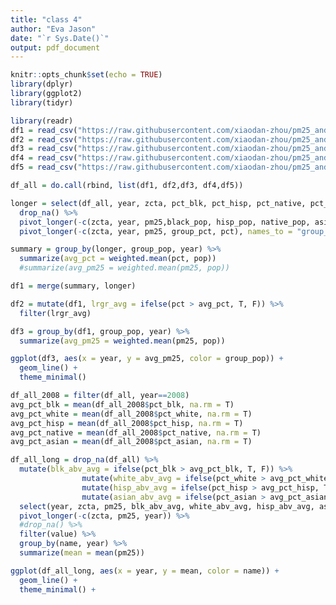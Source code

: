```yaml
---
title: "class 4"
author: "Eva Jason"
date: "`r Sys.Date()`"
output: pdf_document
---
```


```r
knitr::opts_chunk$set(echo = TRUE)
library(dplyr)
library(ggplot2)
library(tidyr)
```


```r
library(readr)
df1 = read_csv("https://raw.githubusercontent.com/xiaodan-zhou/pm25_and_disparity/refs/heads/main/data/data_part1.csv")
df2 = read_csv("https://raw.githubusercontent.com/xiaodan-zhou/pm25_and_disparity/refs/heads/main/data/data_part2.csv")
df3 = read_csv("https://raw.githubusercontent.com/xiaodan-zhou/pm25_and_disparity/refs/heads/main/data/data_part3.csv")
df4 = read_csv("https://raw.githubusercontent.com/xiaodan-zhou/pm25_and_disparity/refs/heads/main/data/data_part4.csv")
df5 = read_csv("https://raw.githubusercontent.com/xiaodan-zhou/pm25_and_disparity/refs/heads/main/data/data_part5.csv")

df_all = do.call(rbind, list(df1, df2,df3, df4,df5))
```

```r
longer = select(df_all, year, zcta, pct_blk, pct_hisp, pct_native, pct_asian, pct_white, black_pop, hisp_pop, native_pop, asian_pop, white_pop, pm25) %>%
  drop_na() %>%
  pivot_longer(-c(zcta, year, pm25,black_pop, hisp_pop, native_pop, asian_pop, white_pop), names_to = "group_pct", values_to = "pct") %>%
  pivot_longer(-c(zcta, year, pm25, group_pct, pct), names_to = "group_pop", values_to = "pop") 
```

```r
summary = group_by(longer, group_pop, year) %>%
  summarize(avg_pct = weighted.mean(pct, pop))
  #summarize(avg_pm25 = weighted.mean(pm25, pop))
```

```r
df1 = merge(summary, longer)

df2 = mutate(df1, lrgr_avg = ifelse(pct > avg_pct, T, F)) %>%
  filter(lrgr_avg)

df3 = group_by(df1, group_pop, year) %>%
  summarize(avg_pm25 = weighted.mean(pm25, pop))
```

```r
ggplot(df3, aes(x = year, y = avg_pm25, color = group_pop)) +
  geom_line() +
  theme_minimal()
```


```r
df_all_2008 = filter(df_all, year==2008)
avg_pct_blk = mean(df_all_2008$pct_blk, na.rm = T)
avg_pct_white = mean(df_all_2008$pct_white, na.rm = T)
avg_pct_hisp = mean(df_all_2008$pct_hisp, na.rm = T)
avg_pct_native = mean(df_all_2008$pct_native, na.rm = T)
avg_pct_asian = mean(df_all_2008$pct_asian, na.rm = T)

df_all_long = drop_na(df_all) %>%
  mutate(blk_abv_avg = ifelse(pct_blk > avg_pct_blk, T, F)) %>%
                mutate(white_abv_avg = ifelse(pct_white > avg_pct_white, T, F)) %>%
                mutate(hisp_abv_avg = ifelse(pct_hisp > avg_pct_hisp, T, F)) %>%
                mutate(asian_abv_avg = ifelse(pct_asian > avg_pct_asian, T, F)) %>%
  select(year, zcta, pm25, blk_abv_avg, white_abv_avg, hisp_abv_avg, asian_abv_avg) %>%
  pivot_longer(-c(zcta, pm25, year)) %>%
  #drop_na() %>%
  filter(value) %>%
  group_by(name, year) %>%
  summarize(mean = mean(pm25))
```

```r
ggplot(df_all_long, aes(x = year, y = mean, color = name)) +
  geom_line() +
  theme_minimal() +
  
```




